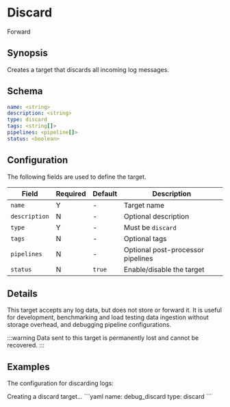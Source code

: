 # Discard

<span className="theme-doc-version-badge badge badge--secondary">Forward</span>

## Synopsis

Creates a target that discards all incoming log messages.

## Schema

```yaml
name: <string>
description: <string>
type: discard
tags: <string[]>
pipelines: <pipeline[]>
status: <boolean>
```

## Configuration

The following fields are used to define the target.

|Field|Required|Default|Description|
|---|---|---|---|
|`name`|Y|-|Target name|
|`description`|N|-|Optional description|
|`type`|Y|-|Must be `discard`|
|`tags`|N|-|Optional tags|
|`pipelines`|N|-|Optional post-processor pipelines|
|`status`|N|`true`|Enable/disable the target|

## Details

This target accepts any log data, but does not store or forward it. It is useful for development, benchmarking and load testing data ingestion without storage overhead, and debugging pipeline configurations.

:::warning
Data sent to this target is permanently lost and cannot be recovered.
:::

## Examples

The configuration for discarding logs:

<ExampleGrid>
  <CommentCol>
    Creating a discard target...
  </CommentCol>
  <CodeCol>
    ```yaml
    name: debug_discard
    type: discard
    ```
  </CodeCol>
</ExampleGrid>
